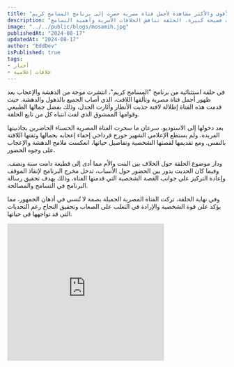 ```yaml
---
title: "الحلقة الأقوى والأكثر مشاهدة لأجمل فتاة مصرية حضرت إلى برنامج المسامح كريم"
description: "في هذه الحلقة الاستثنائية من برنامج المسامح كريم، تتناول قصة فتاة مصرية جميلة تركت أسرتها وسببت فضيحة كبيرة. الحلقة تناقش الخلافات الأسرية وأهمية التسامح."
image: "../../public/blogs/mosamih.jpg"
publishedAt: "2024-08-17"
updatedAt: "2024-08-17"
author: "EddDev"
isPublished: true
tags:
- أخبار
- خلافات إعلامية
---
```


في حلقة استثنائية من برنامج "المسامح كريم"، انتشرت موجة من الدهشة والإعجاب بعد ظهور أجمل فتاة مصرية وتألقها اللافت، الذي أصاب الجميع بالذهول والدهشة. حيث قدمت هذه الفتاة إطلالة لافتة جذبت الأنظار وأثارت الجدل، وذلك بفضل جمالها الطبيعي وقوامها الممشوق الذي لفت انتباه كل من تابع الحلقة.

بعد دخولها إلى الاستوديو، سرعان ما سحرت الفتاة المصرية الحسناء الحاضرين بجاذبيتها الفريدة، ولم يستطع الإعلامي الشهير جورج قرداحي إخفاء إعجابه بجمالها وثقتها اللافتة بالنفس. ومع تقديمها لقصتها الشخصية وتفاصيل حياتها، انعكست ملامح الدهشة والإعجاب على وجوه الحضور.

ودار موضوع الحلقة حول الخلاف بين البنت والأم مما أدى إلى قطيعة دامت سنة ونصف. وفيما كان الحديث يدور بين الحضور حول الأسباب، تدخل مخرج البرنامج لإنقاذ الموقف وإعادة التركيز على جوانب القصة الشخصية التي قدمتها الفتاة، وذلك بهدف تحقيق رسالة البرنامج في التسامح والمصالحة.

وفي نهاية الحلقة، تركت الفتاة المصرية الجميلة بصمة لا تُنسى في أذهان الجمهور، مما يؤكد على قوة الشخصية والإرادة في التغلب على الصعاب وتحقيق النجاح رغم التحديات التي قد تواجهها في حياتها.

<iframe width="360" height="315" src="https://www.youtube.com/embed/MLoU2jgv3j8" frameborder="0" allowfullscreen></iframe>